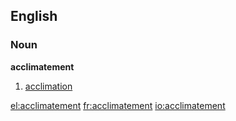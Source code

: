 ==English==

===Noun===
'''acclimatement'''

# {{rare}} [[acclimation]]

[[el:acclimatement]]
[[fr:acclimatement]]
[[io:acclimatement]]